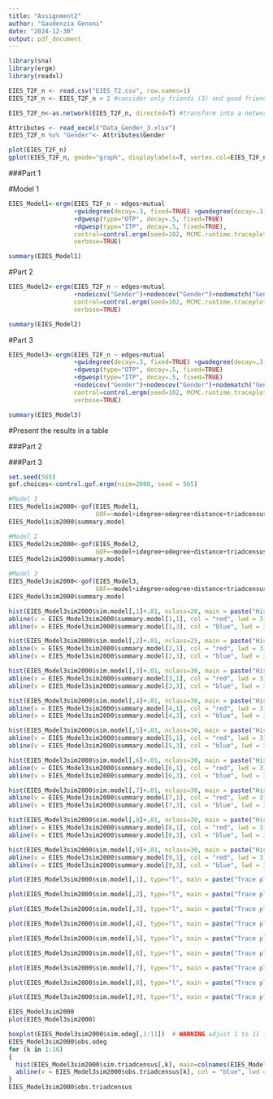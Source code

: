---
title: "Assignment2"
author: "Gaudenzia Genoni"
date: "2024-12-30"
output: pdf_document
---

```{r}
library(sna)
library(ergm)
library(readxl)
```

```{r}
EIES_T2F_n <- read.csv("EIES_T2.csv", row.names=1)
EIES_T2F_n <- EIES_T2F_n > 2 #consider only friends (3) and good friends (4)

EIES_T2F_n<-as.network(EIES_T2F_n, directed=T) #transform into a network object
```

```{r}
Attributes <- read_excel("Data_Gender_3.xlsx")
EIES_T2F_n %v% "Gender"<- Attributes$Gender

plot(EIES_T2F_n)
gplot(EIES_T2F_n, gmode="graph", displaylabels=T, vertex.col=EIES_T2F_n %v% "Gender"*2)
```

###Part 1

#Model 1

```{r}
EIES_Model1<-ergm(EIES_T2F_n ~ edges+mutual
                  +gwidegree(decay=.3, fixed=TRUE) +gwodegree(decay=.3, fixed=TRUE)
                  +dgwesp(type="OTP", decay=.5, fixed=TRUE)
                  +dgwesp(type="ITP", decay=.5, fixed=TRUE),
                  control=control.ergm(seed=102, MCMC.runtime.traceplot=TRUE), 
                  verbose=TRUE)

summary(EIES_Model1)
```

#Part 2

```{r}
EIES_Model2<-ergm(EIES_T2F_n ~ edges+mutual
                  +nodeicov("Gender")+nodeocov("Gender")+nodematch("Gender"), 
                  control=control.ergm(seed=102, MCMC.runtime.traceplot=TRUE), 
                  verbose=TRUE)

summary(EIES_Model2)
```

#Part 3

```{r}
EIES_Model3<-ergm(EIES_T2F_n ~ edges+mutual
                  +gwidegree(decay=.3, fixed=TRUE) +gwodegree(decay=.3, fixed=TRUE)
                  +dgwesp(type="OTP", decay=.5, fixed=TRUE)
                  +dgwesp(type="ITP", decay=.5, fixed=TRUE)
                  +nodeicov("Gender")+nodeocov("Gender")+nodematch("Gender"), 
                  control=control.ergm(seed=102, MCMC.runtime.traceplot=TRUE), 
                  verbose=TRUE)

summary(EIES_Model3)
```

#Present the results in a table

###Part 2

###Part 3

```{r}
set.seed(565)
gof.choices<-control.gof.ergm(nsim=2000, seed = 565)
```


```{r}
#Model 1
EIES_Model1sim2000<-gof(EIES_Model1, 
                        GOF=~model+idegree+odegree+distance+triadcensus, control=gof.choices)
EIES_Model1sim2000$summary.model
```

```{r}
#Model 2
EIES_Model2sim2000<-gof(EIES_Model2, 
                        GOF=~model+idegree+odegree+distance+triadcensus, control=gof.choices)
EIES_Model2sim2000$summary.model
```


```{r}
#Model 3
EIES_Model3sim2000<-gof(EIES_Model3, 
                        GOF=~model+idegree+odegree+distance+triadcensus, control=gof.choices)
EIES_Model3sim2000$summary.model
```

```{r}
hist(EIES_Model3sim2000$sim.model[,1]+.01, nclass=20, main = paste("Histogram of edges"), probability = T, xlab = NA)
abline(v = EIES_Model3sim2000$summary.model[1,1], col = "red", lwd = 3)
abline(v = EIES_Model3sim2000$summary.model[1,3], col = "blue", lwd = 3, lty=2)
```

```{r}
hist(EIES_Model3sim2000$sim.model[,2]+.01, nclass=25, main = paste("Histogram of mutual"), probability = T, xlab = NA)
abline(v = EIES_Model3sim2000$summary.model[2,1], col = "red", lwd = 3)
abline(v = EIES_Model3sim2000$summary.model[2,3], col = "blue", lwd = 3, lty=2)
```

```{r}
hist(EIES_Model3sim2000$sim.model[,3]+.01, nclass=30, main = paste("Histogram of gwideg"), probability = T, xlab = NA)
abline(v = EIES_Model3sim2000$summary.model[3,1], col = "red", lwd = 3)
abline(v = EIES_Model3sim2000$summary.model[3,3], col = "blue", lwd = 3, lty=2)
```

```{r}
hist(EIES_Model3sim2000$sim.model[,4]+.01, nclass=30, main = paste("Histogram of gwodeg"), probability = T, xlab = NA)
abline(v = EIES_Model3sim2000$summary.model[4,1], col = "red", lwd = 3)
abline(v = EIES_Model3sim2000$summary.model[4,3], col = "blue", lwd = 3, lty=2)
```

```{r}
hist(EIES_Model3sim2000$sim.model[,5]+.01, nclass=30, main = paste("Histogram of gwesp.OTP"), probability = T, xlab = NA)
abline(v = EIES_Model3sim2000$summary.model[5,1], col = "red", lwd = 3)
abline(v = EIES_Model3sim2000$summary.model[5,3], col = "blue", lwd = 3, lty=2)
```


```{r}
hist(EIES_Model3sim2000$sim.model[,6]+.01, nclass=30, main = paste("Histogram of gwesp.ITP"), probability = T, xlab = NA)
abline(v = EIES_Model3sim2000$summary.model[6,1], col = "red", lwd = 3)
abline(v = EIES_Model3sim2000$summary.model[6,3], col = "blue", lwd = 3, lty=2)
```


```{r}
hist(EIES_Model3sim2000$sim.model[,7]+.01, nclass=30, main = paste("Histogram of nodeicov.Gender "), probability = T, xlab = NA)
abline(v = EIES_Model3sim2000$summary.model[7,1], col = "red", lwd = 3)
abline(v = EIES_Model3sim2000$summary.model[7,3], col = "blue", lwd = 3, lty=2)
```


```{r}
hist(EIES_Model3sim2000$sim.model[,8]+.01, nclass=30, main = paste("Histogram of nodeocov.Gender "), probability = T, xlab = NA)
abline(v = EIES_Model3sim2000$summary.model[8,1], col = "red", lwd = 3)
abline(v = EIES_Model3sim2000$summary.model[8,3], col = "blue", lwd = 3, lty=2)
```


```{r}
hist(EIES_Model3sim2000$sim.model[,9]+.01, nclass=30, main = paste("Histogram of nodematch.Gender "), probability = T, xlab = NA)
abline(v = EIES_Model3sim2000$summary.model[9,1], col = "red", lwd = 3)
abline(v = EIES_Model3sim2000$summary.model[9,3], col = "blue", lwd = 3, lty=2)
```


```{r}
plot(EIES_Model3sim2000$sim.model[,1], type="l", main = paste("Trace plot for edges"), ylab="", xlab="")
```

```{r}
plot(EIES_Model3sim2000$sim.model[,2], type="l", main = paste("Trace plot for mutual"), ylab="", xlab="")
```

```{r}
plot(EIES_Model3sim2000$sim.model[,3], type="l", main = paste("Trace plot for gwideg"), ylab="", xlab="")
```

```{r}
plot(EIES_Model3sim2000$sim.model[,4], type="l", main = paste("Trace plot for gwodeg"), ylab="", xlab="")
```


```{r}
plot(EIES_Model3sim2000$sim.model[,5], type="l", main = paste("Trace plot for gwesp.OTP"), ylab="", xlab="")
```


```{r}
plot(EIES_Model3sim2000$sim.model[,6], type="l", main = paste("Trace plot for gwesp.ITP"), ylab="", xlab="")
```


```{r}
plot(EIES_Model3sim2000$sim.model[,7], type="l", main = paste("Trace plot for nodeicov.Gender "), ylab="", xlab="")
```


```{r}
plot(EIES_Model3sim2000$sim.model[,8], type="l", main = paste("Trace plot for nodeocov.Gender "), ylab="", xlab="")
```


```{r}
plot(EIES_Model3sim2000$sim.model[,9], type="l", main = paste("Trace plot for nodematch.Gender "), ylab="", xlab="")
```


```{r}
EIES_Model3sim2000
plot(EIES_Model3sim2000)
```

```{r}
boxplot(EIES_Model3sim2000$sim.odeg[,1:11])  # WARNING adjust 1 to 11 if needed
EIES_Model3sim2000$obs.odeg
for (k in 1:16)
{
  hist(EIES_Model3sim2000$sim.triadcensus[,k], main=colnames(EIES_Model3sim2000$sim.triadcensus)[k])
  abline(v = EIES_Model3sim2000$obs.triadcensus[k], col = "blue", lwd = 3, lty=2)
}
EIES_Model3sim2000$obs.triadcensus
```









